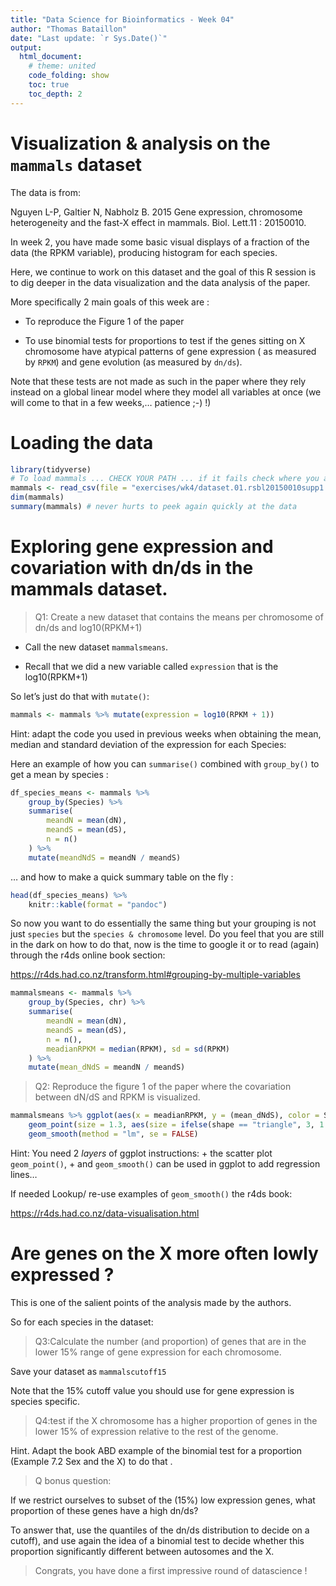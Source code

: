 ```yaml
---
title: "Data Science for Bioinformatics - Week 04"
author: "Thomas Bataillon"
date: "Last update: `r Sys.Date()`"
output:
  html_document:
    # theme: united
    code_folding: show
    toc: true
    toc_depth: 2
---
```




# Visualization & analysis on the `mammals` dataset 
The data is from: 

Nguyen L-P, Galtier N, Nabholz B. 2015 Gene expression, chromosome heterogeneity and the fast-X effect in mammals. Biol. Lett.11 : 20150010.

In week 2, you have made some  basic visual displays of a fraction of the data (the RPKM variable), producing histogram for each species.

Here, we continue to work on this dataset and the goal of this R session is to dig deeper in the data visualization and the data analysis of the paper.

More specifically 2 main goals of this week are :

- To reproduce the Figure 1 of the paper

- To use binomial tests for proportions to test if the genes sitting on X chromosome have atypical patterns of gene expression ( as measured by `RPKM`) and gene evolution (as measured by `dn/ds`). 

Note that these tests are not made as such in the paper where they rely instead on a global linear model where they model all variables at once (we will come to that in a few weeks,... patience ;-) !)

# Loading the data
```r
library(tidyverse)
# To load mammals ... CHECK YOUR PATH ... if it fails check where you are --> getwd() ;-)
mammals <- read_csv(file = "exercises/wk4/dataset.01.rsbl20150010supp1.csv")
dim(mammals)
summary(mammals) # never hurts to peek again quickly at the data
```

# Exploring gene expression and  covariation with dn/ds in the mammals dataset. 

>Q1: Create a new dataset that contains the means per chromosome of dn/ds and log10(RPKM+1)

- Call the new dataset `mammalsmeans`. 

- Recall that we did a new variable called `expression` that is the log10(RPKM+1)

So let's just do that with `mutate()`:

```r
mammals <- mammals %>% mutate(expression = log10(RPKM + 1))
```


Hint: adapt the code you used in previous weeks when obtaining the mean, median and standard deviation of the expression for each Species: 

Here an example of how you can `summarise()` combined with `group_by()` to get a mean by species :
```r
df_species_means <- mammals %>%
    group_by(Species) %>%
    summarise(
        meandN = mean(dN),
        meandS = mean(dS),
        n = n()
    ) %>%
    mutate(meandNdS = meandN / meandS)
```

... and how to make a quick summary table on the fly : 
```r
head(df_species_means) %>%
    knitr::kable(format = "pandoc")
```

So now you want to do essentially the same thing but your grouping is not just `species` but the `species & chromosome` level. 
Do you feel that you are still in the dark on how to do that, now is the time to google it or to read (again) through the r4ds online book section:

<https://r4ds.had.co.nz/transform.html#grouping-by-multiple-variables>


```r
mammalsmeans <- mammals %>%
    group_by(Species, chr) %>%
    summarise(
        meandN = mean(dN),
        meandS = mean(dS),
        n = n(),
        meadianRPKM = median(RPKM), sd = sd(RPKM)
    ) %>%
    mutate(mean_dNdS = meandN / meandS)
```

>Q2: Reproduce the figure 1 of the paper where the covariation between dN/dS and RPKM is visualized.

```r
mammalsmeans %>% ggplot(aes(x = meadianRPKM, y = (mean_dNdS), color = Species, shape = ifelse(chr == "X", "triangle", "circle"))) +
    geom_point(size = 1.3, aes(size = ifelse(shape == "triangle", 3, 1.3))) +
    geom_smooth(method = "lm", se = FALSE)
```
Hint: You need 2 *layers* of ggplot instructions: 
   + the scatter plot `geom_point()`, 
   + and `geom_smooth()` can be used in ggplot to add regression lines... 

If needed Lookup/ re-use examples of `geom_smooth()` the r4ds book:

<https://r4ds.had.co.nz/data-visualisation.html>


# Are genes on the X more often lowly expressed ?

This is one of the salient points of the analysis made by the authors.  

So for each species in the dataset:
 
>Q3:Calculate the number (and proportion) of genes that are in the lower 15% range of gene expression for each chromosome. 

Save your dataset as `mammalscutoff15`

Note that the 15% cutoff value you should use for gene expression is species specific.


>Q4:test if the X chromosome has a higher proportion of genes in the lower 15% of expression relative to the rest of the genome.  

Hint. Adapt the book ABD example of the binomial test for a proportion (Example 7.2 Sex and the X) to do that .




>Q bonus question: 

If we restrict ourselves to subset of the (15%) low expression genes, what proportion of these genes have a high dn/ds?

To answer that, use the quantiles of the dn/ds distribution to decide on a cutoff), and use again the idea of a binomial test to decide whether this proportion significantly different between autosomes and the X. 



> Congrats, you have done a first impressive round of datascience !
